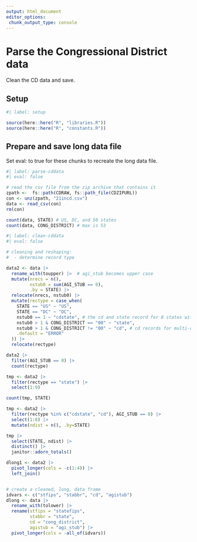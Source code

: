 ```yaml
---
output: html_document
editor_options: 
 chunk_output_type: console
---
```


# Parse the Congressional District data

Clean the CD data and save.

## Setup

```r
#| label: setup

source(here::here("R", "libraries.R"))
source(here::here("R", "constants.R"))

```


## Prepare and save long data file

Set eval: to true for these chunks to recreate the long data file.

```r
#| label: parse-cddata
#| eval: false

# read the csv file from the zip archive that contains it
zpath <-  fs::path(CDRAW, fs::path_file(CDZIPURL))
con <- unz(zpath, "21incd.csv")
data <- read_csv(con)
rm(con)

count(data, STATE) # US, DC, and 50 states
count(data, CONG_DISTRICT) # max is 53

```


```r
#| label: clean-cddata
#| eval: false

# cleaning and reshaping:
#  - determine record type

data2 <- data |> 
  rename_with(toupper) |>  # agi_stub becomes upper case
  mutate(nrecs = n(), 
         nstub0 = sum(AGI_STUB == 0),
         .by = STATE) |> 
  relocate(nrecs, nstub0) |> 
  mutate(rectype = case_when(
    STATE == "US" ~ "US",
    STATE == "DC" ~ "DC",
    nstub0 == 1 ~ "cdstate", # the cd and state record for 8 states with only 1 cd
    nstub0 > 1 & CONG_DISTRICT == "00" ~ "state",
    nstub0 > 1 & CONG_DISTRICT != "00" ~ "cd", # cd records for multi-cd states
    .default = "ERROR"
  )) |> 
  relocate(rectype)

data2 |> 
  filter(AGI_STUB == 0) |> 
  count(rectype)

tmp <- data2 |> 
  filter(rectype == "state") |> 
  select(1:9)

count(tmp, STATE)

tmp <- data2 |> 
  filter(rectype %in% c("cdstate", "cd"), AGI_STUB == 0) |> 
  select(1:8) |> 
  mutate(ndist = n(), .by=STATE)

tmp |> 
  select(STATE, ndist) |> 
  distinct() |> 
  janitor::adorn_totals()

dlong1 <- data2 |> 
  pivot_longer(cols = -c(1:4)) |> 
  left_join()


# create a cleaned, long, data frame
idvars <- c("stfips", "stabbr", "cd", "agistub")
dlong <- data |> 
  rename_with(tolower) |> 
  rename(stfips = "statefips",
         stabbr = "state",
         cd = "cong_district",
         agistub = "agi_stub") |> 
  pivot_longer(cols = -all_of(idvars))

```


